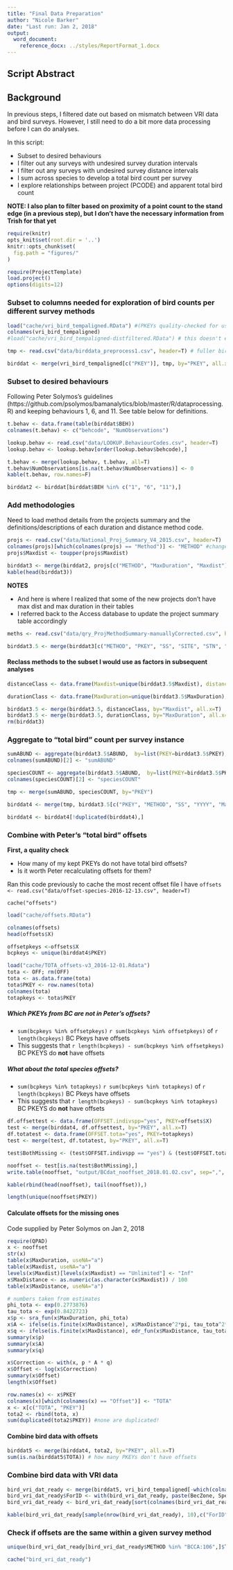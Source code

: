 ```yaml
---
title: "Final Data Preparation"
author: "Nicole Barker"
date: "Last run: Jan 2, 2018"
output: 
  word_document:
    reference_docx: ../styles/ReportFormat_1.docx
---
```


## Script Abstract

## Background
In previous steps, I filtered date out based on mismatch between VRI data and bird surveys. However, I still need to do a bit more data processing before I can do analyses. 


In this script: 

* Subset to desired behaviours
* I filter out any surveys with undesired survey duration intervals
* I filter out any surveys with undesired survey distance intervals
* I sum across species to develop a total bird count per survey 
* I explore relationships between project (PCODE) and apparent total bird count

**NOTE: I also plan to filter based on proximity of a point count to the stand edge (in a previous step), but I don't have the necessary information from Trish for that yet**

``` r
require(knitr)
opts_knit$set(root.dir = '..')
knitr::opts_chunk$set(
  fig.path = "figures/"
)
```

``` r
require(ProjectTemplate)
load.project()
options(digits=12)
```

### Subset to columns needed for exploration of bird counts per different survey methods

``` r
load("cache/vri_bird_tempaligned.RData") #(PKEYs quality-checked for use)
colnames(vri_bird_tempaligned)
#load("cache/vri_bird_tempaligned-distfiltered.RData") # this doesn't exist yet

tmp <- read.csv("data/birddata_preprocess1.csv", header=T) # fuller bird dataset (with survey method details)

birddat <- merge(vri_bird_tempaligned[c("PKEY")], tmp, by="PKEY", all.x=T)
```

### Subset to desired behaviours 

Following Peter Solymos's guidelines (https://github.com/psolymos/bamanalytics/blob/master/R/dataprocessing.R) and keeping behaviours 1, 6, and 11. See table below for definitions. 

``` r
t.behav <- data.frame(table(birddat$BEH))
colnames(t.behav) <- c("behcode", "NumObservations")

lookup.behav <- read.csv("data/LOOKUP.BehaviourCodes.csv", header=T)
lookup.behav <- lookup.behav[order(lookup.behav$behcode),]

t.behav <- merge(lookup.behav, t.behav, all=T)
t.behav$NumObservations[is.na(t.behav$NumObservations)] <- 0
kable(t.behav, row.names=F)

birddat2 <- birddat[birddat$BEH %in% c("1", "6", "11"),]
```

### Add methodologies

Need to load method details from the projects summary and the definitions/descriptions of each duration and distance method code. 

``` r
projs <- read.csv("data/National_Proj_Summary_V4_2015.csv", header=T)
colnames(projs)[which(colnames(projs) == "Method")] <- "METHOD" #change colname
projs$Maxdist <- toupper(projs$Maxdist)

birddat3 <- merge(birddat2, projs[c("METHOD", "MaxDuration", "Maxdist")], by="METHOD", all.x = T)
kable(head(birddat3))
```

**NOTES**

* And here is where I realized that some of the new projects don't have max dist and max duration in their tables
* I referred back to the Access database to update the project summary table accordingly

``` r
meths <- read.csv("data/qry_ProjMethodSummary-manuallyCorrected.csv", header=T)

birddat3.5 <- merge(birddat3[c("METHOD", "PKEY", "SS", "SITE", "STN", "YYYY", "MM", "DD", "StartTime", "SPECIES", "English_Name", "BEH", "ABUND")], meths[c("METHOD", "DURMETH", "DURATIONRANGE", "DISTMETH", "DISTANCERANGE", "MaxDuration", "Maxdist")], by="METHOD", all.x=T)
```

#### Reclass methods to the subset I would use as factors in subsequent analyses

``` r
distanceClass <- data.frame(Maxdist=unique(birddat3.5$Maxdist), distanceClass=c("unlimited", "80-100", "80-100", "50"))

durationClass <- data.frame(MaxDuration=unique(birddat3.5$MaxDuration), durationClass=c("3", "5-6", "8-10", "8-10", "5-6"))

birddat3.5 <- merge(birddat3.5, distanceClass, by="Maxdist", all.x=T)
birddat3.5 <- merge(birddat3.5, durationClass, by="MaxDuration", all.x=T)
rm(birddat3)
```


### Aggregate to "total bird" count per survey instance


``` r
sumABUND <- aggregate(birddat3.5$ABUND,  by=list(PKEY=birddat3.5$PKEY), FUN=sum)
colnames(sumABUND)[2] <- "sumABUND"

speciesCOUNT <- aggregate(birddat3.5$ABUND,  by=list(PKEY=birddat3.5$PKEY), FUN=length) 
colnames(speciesCOUNT)[2] <- "speciesCOUNT"

tmp <- merge(sumABUND, speciesCOUNT, by="PKEY")

birddat4 <- merge(tmp, birddat3.5[c("PKEY", "METHOD", "SS", "YYYY", "MaxDuration", "Maxdist", "durationClass", "distanceClass")], by="PKEY")

birddat4 <- birddat4[!duplicated(birddat4),]
```


### Combine with Peter's "total bird" offsets

**First, a quality check**

* How many of my kept PKEYs do not have total bird offsets? 
* Is it worth Peter recalculating offsets for them?

Ran this code previously to cache the most recent offset file I have
`offsets <- read.csv("data/offset-species-2016-12-13.csv", header=T)`

`cache("offsets")`

``` r
load("cache/offsets.RData")

colnames(offsets)
head(offsets$X)

offsetpkeys <-offsets$X
bcpkeys <- unique(birddat4$PKEY)

load("cache/TOTA_offsets-v3_2016-12-01.Rdata")
tota <- OFF; rm(OFF)
tota <- as.data.frame(tota)
tota$PKEY <- row.names(tota)
colnames(tota)
totapkeys <- tota$PKEY

```

##### Which PKEYs from BC are not in Peter's offsets? 

* `sum(bcpkeys %in% offsetpkeys)` `r sum(bcpkeys %in% offsetpkeys)` of `r length(bcpkeys)` BC Pkeys have offsets
* This suggests that `r length(bcpkeys) - sum(bcpkeys %in% offsetpkeys)` BC PKEYS do __not__ have offsets


##### What about the total species offsets? 
* `sum(bcpkeys %in% totapkeys)` `r sum(bcpkeys %in% totapkeys)` of `r length(bcpkeys)` BC Pkeys have offsets
* This suggests that `r length(bcpkeys) - sum(bcpkeys %in% totapkeys)` BC PKEYS do __not__ have offsets

``` r
df.offsettest <- data.frame(OFFSET.indivspp="yes", PKEY=offsets$X)
test <- merge(birddat4, df.offsettest, by="PKEY", all.x=T)
df.totatest <- data.frame(OFFSET.tota="yes", PKEY=totapkeys)
test <- merge(test, df.totatest, by="PKEY", all.x=T)

test$BothMissing <- (test$OFFSET.indivspp == "yes") & (test$OFFSET.tota == "yes")

nooffset <- test[is.na(test$BothMissing),]
write.table(nooffset, "output/BCdat_nooffset_2018.01.02.csv", sep=",", row.names = F, col.names = T)

kable(rbind(head(nooffset), tail(nooffset)),)

length(unique(nooffset$PKEY))
```

#### Calculate offsets for the missing ones

Code supplied by Peter Solymos on Jan 2, 2018

``` r
require(QPAD)
x <- nooffset
str(x)
table(x$MaxDuration, useNA="a")
table(x$Maxdist, useNA="a")
levels(x$Maxdist)[levels(x$Maxdist) == "Unlimited"] <- "Inf"
x$MaxDistance <- as.numeric(as.character(x$Maxdist)) / 100
table(x$MaxDistance, useNA="a")

# numbers taken from estimates
phi_tota <- exp(0.2773876)
tau_tota <- exp(0.8422723)
x$p <- sra_fun(x$MaxDuration, phi_tota)
x$A <- ifelse(is.finite(x$MaxDistance), x$MaxDistance^2*pi, tau_tota^2*phi_tota)
x$q <- ifelse(is.finite(x$MaxDistance), edr_fun(x$MaxDistance, tau_tota), 1)
summary(x$p)
summary(x$A)
summary(x$q)

x$Correction <- with(x, p * A * q)
x$Offset <- log(x$Correction)
summary(x$Offset)
length(x$Offset)
```

``` r
row.names(x) <- x$PKEY
colnames(x)[which(colnames(x) == "Offset")] <- "TOTA"
x <- x[c("TOTA", "PKEY")]
tota2 <- rbind(tota, x)
sum(duplicated(tota2$PKEY)) #none are duplicated!
```

#### Combine bird data with offsets

``` r
birddat5 <- merge(birddat4, tota2, by="PKEY", all.x=T)
sum(is.na(birddat5$TOTA)) # how many PKEYs don't have offsets
```

### Combine bird data with VRI data

``` r
bird_vri_dat_ready <- merge(birddat5, vri_bird_tempaligned[-which(colnames(vri_bird_tempaligned) %in% c("FID_BIRD", "VRIintersectLayer", "OBJECTID", "FID_VRI", "BirdLayer", "MAP_ID", "POLYGON_ID", "OPENING_IND", "OPENING_SOURCE", "POLYGON_AREA", "INPUT_DATE", "INTERPRETATION_DATE", "REFERENCE_YEAR", "ATTRIBUTION_BASE_DATE", "PROJECTED_DATE", "OPENING_ID", "ORG_UNIT_NO", "ORG_UNIT_CODE", "FD_PERCENT", "PL_PERCENT", "AT_PERCENT", "VRI.layer.polygon.ID",  "ToleratedLag", "LagExceedsTolerated", "VRI.layer.polygon.ID.PKEY", "YYYY", "SS"))], by="PKEY", all.x=T)
bird_vri_dat_ready$ForID <- with(bird_vri_dat_ready, paste(BecZone, SpeciesGroup, Age, Height, sep="."))
bird_vri_dat_ready <- bird_vri_dat_ready[sort(colnames(bird_vri_dat_ready))]

kable(bird_vri_dat_ready[sample(nrow(bird_vri_dat_ready), 10),c("ForID", "BecZone", "SpeciesGroup", "Age", "Height", "AgeClass_calc", "HeightClass_calc", "DisturbanceYear", "speciesCOUNT", "sumABUND")])
```

### Check if offsets are the same within a given survey method

``` r
unique(bird_vri_dat_ready[bird_vri_dat_ready$METHOD %in% "BCCA:106",]$TOTA)
```


``` r
cache("bird_vri_dat_ready")
```